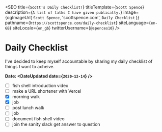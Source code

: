 
<SEO
  title={`Scott's Daily Checklist!`}
  titleTemplate={`Scott Spence`}
  description={`A list of talks I have given publically.`}
  image={ogImageUrl(
    `Scott Spence`,
    'scottspence.com',
    `Daily Checklist`
  )}
  pathname={`https://scottspence.com/daily-checklist`}
  siteLanguage={`en-GB`}
  siteLocale={`en_gb`}
  twitterUsername={`@spences10`}
/>

# Daily Checklist

I've decided to keep myself accountable by sharing my daily checklist
of things I want to acheive.

**Date: <DateUpdated date={`2020-12-14`} />**

- [ ] fish shell introduction video
- [ ] make a URL shortener with Vercel
- [x] morning walk
- [x] job
- [ ] post lunch walk
- [ ] job
- [ ] document fish shell video
- [ ] join the sanity slack get answer to question

<!-- Links -->
